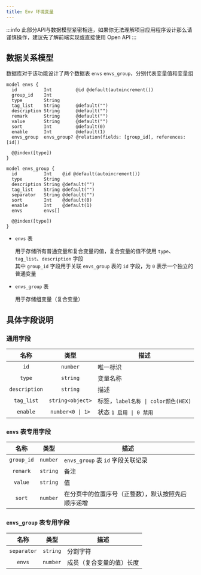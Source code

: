 ```yaml
---
title: Env 环境变量
---
```


:::info 此部分API与数据模型紧密相连，如果你无法理解项目应用程序设计那么请谨慎操作，建议先了解前端实现或直接使用 Open API
:::

## 数据关系模型

数据库对于该功能设计了两个数据表 `envs` `envs_group`，分别代表变量值和变量组

```
model envs {
  id          Int         @id @default(autoincrement())
  group_id    Int
  type        String
  tag_list    String      @default("")
  description String      @default("")
  remark      String      @default("")
  value       String      @default("")
  sort        Int         @default(0)
  enable      Int         @default(1)
  envs_group  envs_group? @relation(fields: [group_id], references: [id])

  @@index([type])
}

model envs_group {
  id          Int    @id @default(autoincrement())
  type        String
  description String @default("")
  tag_list    String @default("")
  separator   String @default("")
  sort        Int    @default(0)
  enable      Int    @default(1)
  envs        envs[]

  @@index([type])
}
```

- `envs` 表

    用于存储所有普通变量和复合变量的值，复合变量的值不使用 `type`、`tag_list`、`description` 字段  
    其中 `group_id` 字段用于关联 `envs_group` 表的 `id` 字段，为 `0` 表示一个独立的普通变量

- `envs_group` 表

    用于存储组变量（复合变量）

## 具体字段说明

### 通用字段

<APITable>

| 名称 | 类型 | 描述 |
| :-: | :-: | --- |
| `id` | `number` | 唯一标识 |
| `type` | `string` | 变量名称 |
| `description` | `string` | 描述 |
| `tag_list` | `string<object>` | 标签，`label名称 \| color颜色(HEX)` |
| `enable` | `number<0 \| 1>` | 状态 `1 启用 \| 0 禁用` |

</APITable>

### `envs` 表专用字段

<APITable>

| 名称 | 类型 | 描述 |
| :-: | :-: | --- |
| `group_id` | `number` | `envs_group` 表 `id` 字段关联记录 |
| `remark` | `string` | 备注 |
| `value` | `string` | 值 |
| `sort` | `number` | 在分页中的位置序号（正整数），默认按照先后顺序递增 |

</APITable>

### `envs_group` 表专用字段

<APITable>

| 名称 | 类型 | 描述 |
| :-: | :-: | --- |
| `separator` | `string` | 分割字符 |
| `envs` | `number` | 成员（复合变量的值）长度 |

</APITable>
